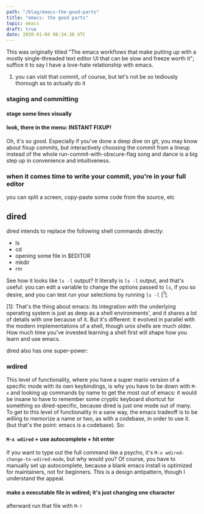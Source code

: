 ```yaml
---
path: "/blag/emacs-the-good-parts"
title: "emacs: the good parts"
topic: emacs
draft: true
date: 2020-01-04 06:34:30 UTC
---
```


This was originally titled "The emacs workflows that make putting up with a
mostly single-threaded text editor UI that can be slow and freeze worth it";
suffice it to say I have a love-hate relationship with emacs.

1.  you can visit that commit, of course, but let's not be so tediously thorough as to actually do it

### staging and committing

#### stage some lines visually

#### look, there in the menu: INSTANT FIXUP!

Oh, it's so good. Especially if you've done a deep dive on git, you may know
about fixup commits, but interactively choosing the commit from a lineup instead
of the whole run-commit-with-obscure-flag song and dance is a big step up in
convenience and intuitiveness.

### when it comes time to write your commit, you're in your full editor

you can split a screen, copy-paste some code from the source, etc

## dired

dired intends to replace the following shell commands directly:

- ls
- cd
- opening some file in \$EDITOR
- mkdir
- rm

See how it looks like `ls -l` output? It literally is `ls -l` output, and that's
useful: you can edit a variable to change the options passed to `ls`, if you so
desire, and you can test run your selections by running `ls -l` [<sup>1</sup>].

[1]: That's the thing about emacs: its integration with the underlying operating
system is just as deep as a shell environments', and it shares a lot of
details with one because of it. But it's different: it evolved in parallel
with the modern implementations of a shell, though unix shells are much older.
How much time you've invested learning a shell first will shape how you learn
and use emacs.

dired also has one super-power:

### wdired

This level of functionality, where you have a super mario version of a specific
mode with its own keybindings, is why you have to be down with `M-x` and looking
up commands by name to get the most out of emacs: it would be insane to have to
remember some cryptic keyboard shortcut for something so dired-specific, because
dired is just one mode out of many. To get to this level of functionality in a
sane way, the emacs tradeoff is to be willing to memorize a name or two, as with
a codebase, in order to use it. (but that's the point: emacs _is_ a codebase).
So:

#### `M-x wdired` + use autocomplete + hit enter

If you want to type out the full command like a psycho, it's `M-x wdired-change-to-wdired-mode`, but why would you? Of course, you have to
manually set up autocomplete, because a blank emacs install is optimized for
maintainers, not for beginners. This is a design antipattern, though I
understand the appeal.

#### make a executable file in wdired; it's just changing one character

afterward run that file with `M-!`
